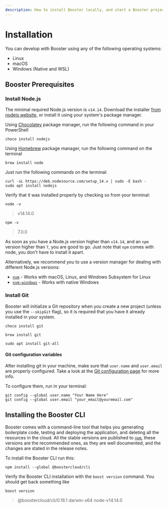 ```yaml
---
description: How to install Booster locally, and start a Booster project in no time.
---
```



# Installation

You can develop with Booster using any of the following operating systems:

- Linux
- macOS
- Windows (Native and WSL)

## Booster Prerequisites

### Install Node.js

The minimal required Node.js version is `v14.14`. Download the installer
[from nodejs website](https://nodejs.org/en/), or install it using your system's package
manager.

<!-- For some strange reason, when using tabs, you need to remove the ident on the content -->

<Tabs groupId="os">
<TabItem value="windows" label="Windows">

Using [Chocolatey](https://chocolatey.org/) package manager, run the following command in your PowerShell

<TerminalWindow>

```shell
choco install nodejs
```

</TerminalWindow>


</TabItem>
<TabItem value="macos" label="macOS">

Using [Homebrew](https://brew.sh) package manager, run the following command on the terminal

<TerminalWindow>

```shell
brew install node
```

</TerminalWindow>

</TabItem>
<TabItem value="ubuntu" label="Ubuntu">
  
Just run the following commands on the terminal:

<TerminalWindow>

```shell
curl -sL https://deb.nodesource.com/setup_14.x | sudo -E bash -
sudo apt install nodejs
```

</TerminalWindow>

</TabItem>
</Tabs>

Verify that it was installed properly by checking so from your terminal:

<TerminalWindow>

```shell
node -v
```

> v14.14.0

```shell
npm -v
```

> 7.0.0

</TerminalWindow>

As soon as you have a Node.js version higher than `v14.14`, and an `npm` version higher than
`7`, you are good to go. Just note that `npm` comes with node, you don't have to install
it apart.

Alternatively, we recommend you to use a version manager for dealing with different Node.js
versions:

- [`nvm`](https://github.com/nvm-sh/nvm) - Works with macOS, Linux, and Windows Subsystem
  for Linux
- [`nvm-windows`](https://github.com/coreybutler/nvm-windows) - Works with native Windows

### Install Git

Booster will initialize a Git repository when you create a new project (unless you use the `--skipGit` flag), so it is required that you have it already installed in your system.

<Tabs groupId="os">
<TabItem value="windows" label="Windows">

<TerminalWindow>

```shell
choco install git
```

</TerminalWindow>

</TabItem>
<TabItem value="macos" label="macOS" default>

<TerminalWindow>

```shell
brew install git
```

</TerminalWindow>

</TabItem>
<TabItem value="ubuntu" label="Ubuntu">

<TerminalWindow>

```shell
sudo apt install git-all
```

</TerminalWindow>

</TabItem>
</Tabs>

#### Git configuration variables

After installing git in your machine, make sure that `user.name` and `user.email` are properly configured.
Take a look at the [Git configuration page](https://git-scm.com/docs/git-config) for more info.

To configure them, run in your terminal:

<TerminalWindow>

```shell
git config --global user.name "Your Name Here"
git config --global user.email "your_email@youremail.com"
```

</TerminalWindow>


## Installing the Booster CLI

Booster comes with a command-line tool that helps you generating boilerplate code,
testing and deploying the application, and deleting all the resources in the cloud. All
the stable versions are published to <CLInstallBooster>[`npm`](https://www.npmjs.com/package/@boostercloud/cli)</CLInstallBooster>,
these versions are the recommended ones, as they are well documented, and the changes are
stated in the release notes.

To install the Booster CLI run this:

<TerminalWindow>

```shell
npm install --global @boostercloud/cli
```

</TerminalWindow>


Verify the Booster CLI installation with the `boost version` command. You should get back
something like

<TerminalWindow>

```shell
boost version
```

> @boostercloud/cli/0.16.1 darwin-x64 node-v14.14.0

</TerminalWindow>
